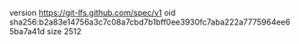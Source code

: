 version https://git-lfs.github.com/spec/v1
oid sha256:b2a83e14756a3c7c08a7cbd7b1bff0ee3930fc7aba222a7775964ee65ba7a41d
size 2512
